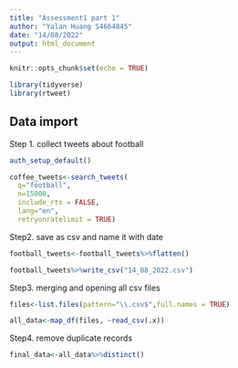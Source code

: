 ```yaml
---
title: "Assessment1 part 1"
author: "Yalan Huang S4664845"
date: "14/08/2022"
output: html_document
---
```



```r
knitr::opts_chunk$set(echo = TRUE)

library(tidyverse)
library(rtweet)

```

## Data import

Step 1. collect tweets about football

```r
auth_setup_default()

coffee_tweets<-search_tweets(
  q="football",
  n=15000,
  include_rts = FALSE,
  lang="en",
  retryonratelimit = TRUE)

```

Step2. save as csv and name it with date

```r
football_tweets<-football_tweets%>%flatten()

football_tweets%>%write_csv("14_08_2022.csv")

```

Step3. merging and opening all csv files

```r

files<-list.files(pattern="\\.csv$",full.names = TRUE) 

all_data<-map_df(files, ~read_csv(.x))

```


Step4. remove duplicate records

```r
final_data<-all_data%>%distinct()
```


